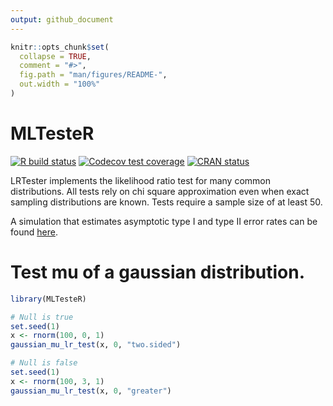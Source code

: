 ```yaml
---
output: github_document
---
```


<!-- README.md is generated from README.Rmd. Please edit that file -->

```r
knitr::opts_chunk$set(
  collapse = TRUE,
  comment = "#>",
  fig.path = "man/figures/README-",
  out.width = "100%"
)
```

# MLTesteR

<!-- badges: start -->
[![R build status](https://github.com/gmcmacran/MLTesteR/workflows/R-CMD-check/badge.svg)](https://github.com/gmcmacran/MLTesteR/actions)
[![Codecov test coverage](https://codecov.io/gh/gmcmacran/MLTesteR/branch/main/graph/badge.svg)](https://codecov.io/gh/gmcmacran/MLTesteR?branch=main)
[![CRAN status](https://www.r-pkg.org/badges/version/MLTesteR)](https://cran.r-project.org/package=MLTesteR)
<!-- badges: end -->

LRTester implements the likelihood ratio test for many common distributions. All tests rely on chi square approximation even when exact sampling distributions are known. Tests require a sample size of at least 50.

A simulation that estimates asymptotic type I and type II error rates can be found [here](https://github.com/gmcmacran/TypeOneTypeTwoSim).

# Test mu of a gaussian distribution. 

```r
library(MLTesteR)

# Null is true
set.seed(1)
x <- rnorm(100, 0, 1)
gaussian_mu_lr_test(x, 0, "two.sided")

# Null is false
set.seed(1)
x <- rnorm(100, 3, 1)
gaussian_mu_lr_test(x, 0, "greater")
```



